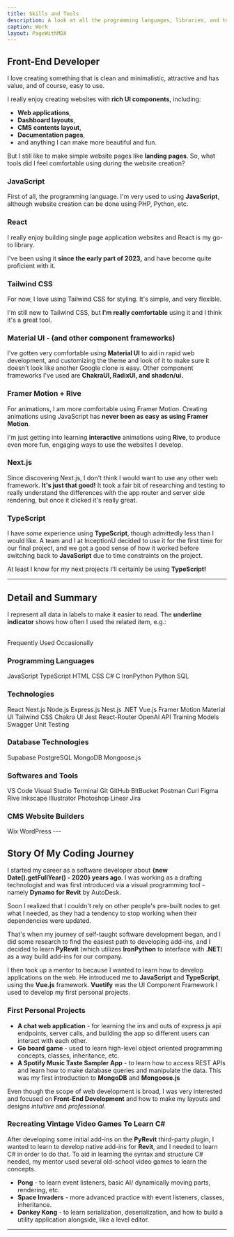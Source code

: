 ```yaml
---
title: Skills and Tools
description: A look at all the programming languages, libraries, and tools I've worked with.
caption: Work
layout: PageWithMDX
---
```



## Front-End Developer

I love creating something that is clean and minimalistic, attractive and has value, and of course, easy to use.

I really enjoy creating websites with **rich UI components**, including:

- **Web applications**,
- **Dashboard layouts**,
- **CMS contents layout**,
- **Documentation pages**,
- and anything I can make more beautiful and fun.

But I still like to make simple website pages like **landing pages**. So, what tools did I feel comfortable using during the website creation?

### JavaScript

First of all, the programming language. I'm very used to using **JavaScript**, although website creation can be done using PHP, Python, etc.

### React

I really enjoy building single page application websites and React is my go-to library.

I've been using it **since the early part of 2023,** and have become quite proficient with it.

### Tailwind CSS

For now, I love using Tailwind CSS for styling. It's simple, and very flexible.

I'm still new to Tailwind CSS, but **I'm really comfortable** using it and I think it's a great tool.

### Material UI - (and other component frameworks)

I've gotten very comfortable using **Material UI** to aid in rapid web development, and customizing the theme and look of it to make sure it doesn't look
like another Google clone is easy. Other component frameworks I've used are **ChakraUI, RadixUI, and shadcn/ui.**

### Framer Motion + Rive

For animations, I am more comfortable using Framer Motion. Creating animations using JavaScript has **never been as easy as using Framer Motion**.

I'm just getting into learning **interactive** animations using **Rive**, to produce even more fun, engaging ways to use the websites I develop.

### Next.js

Since discovering Next.js, I don't think I would want to use any other web framework. **It's just that good!** It took a fair bit of researching
and testing to really understand the differences with the app router and server side rendering, but once it clicked it's really great.

### TypeScript

I have _some_ experience using **TypeScript**, though admittedly less than I would like. A team and I at InceptionU decided to use it for the
first time for our final project, and we got a good sense of how it worked before switching back to **JavaScript** due to time constraints on the project.

At least I know for my next projects I'll certainly be using **TypeScript!**

---

## Detail and Summary

I represent all data in labels to make it easier to read. The **underline indicator** shows how often I used the related item, e.g.:

<br />
<HStack spacing={8}>
  <Label indicator={100}>Frequently Used</Label>
  <Label indicator={25}>Occasionally</Label>
</HStack>

### Programming Languages

<VStack spacing={12}>
  <HStack spacing={8}>
    <Label indicator={100}>JavaScript</Label>
    <Label indicator={75}>TypeScript</Label>
    <Label indicator={100}>HTML</Label>
    <Label indicator={100}>CSS</Label>
    <Label indicator={80}> C# </Label>
    <Label indicator={50}> C </Label>

  </HStack>
  <HStack spacing={8}>
    <Label indicator={60}> IronPython </Label>
    <Label indicator={70}> Python </Label>
    <Label indicator={25}> SQL</Label>

  </HStack>
</VStack>

### Technologies

<VStack spacing={12}>
  <HStack spacing={8}>
    <Label indicator={100}>React</Label>
    <Label indicator={50}>Next.js</Label>
    <Label indicator={100}>Node.js </Label>
    <Label indicator={100}>Express.js </Label>
    <Label indicator={25}>Nest.js </Label>
    <Label indicator={75}>.NET </Label>
    <Label indicator={60}>Vue.js </Label>
    <Label indicator={50}>Framer Motion</Label>
  </HStack>
  <HStack spacing={8}>
    <Label indicator={100}>Material UI</Label>
    <Label indicator={80}>Tailwind CSS</Label>
    <Label indicator={50}>Chakra UI</Label>
    <Label indicator={80}> Jest </Label>
    <Label indicator={100}> React-Router </Label>
  </HStack>
  <HStack spacing={8}>
    <Label indicator={100}> OpenAI API Training Models </Label>
    <Label indicator={25}> Swagger </Label>
    <Label indicator={80}> Unit Testing </Label>
  </HStack>
</VStack>

### Database Technologies

<VStack spacing={12}>
  <HStack spacing={8}>
    <Label indicator={100}>Supabase</Label>
    <Label indicator={100}>PostgreSQL </Label>
    <Label indicator={100}>MongoDB</Label>
    <Label indicator={100}>Mongoose.js</Label>

  </HStack>
</VStack>

### Softwares and Tools

<VStack spacing={12}>
  <HStack spacing={8}>
    <Label indicator={100}>VS Code</Label>
    <Label indicator={80}>Visual Studio</Label>
    <Label indicator={100}>Terminal</Label>
    <Label indicator={100}>Git</Label>
    <Label indicator={100}>GitHub</Label>
    <Label indicator={100}>BitBucket</Label>
    <Label indicator={100}>Postman</Label>
    <Label indicator={100}>Curl</Label>
  </HStack>
  <HStack spacing={8}>
    <Label indicator={100}>Figma</Label>
    <Label indicator={25}>Rive</Label>
    <Label indicator={50}>Inkscape</Label>
    <Label indicator={50}>Illustrator</Label>
    <Label indicator={25}>Photoshop</Label>
  </HStack>
    <HStack spacing={8}>
      <Label indicator={80}>Linear</Label>
      <Label indicator={100}>Jira</Label>
    </HStack>

</VStack>

### CMS Website Builders

<VStack spacing={12}>
  <HStack spacing={8}>
    <Label indicator={100}>Wix</Label>
    <Label indicator={40}>WordPress</Label>
  </HStack>
</VStack>
---

## Story Of My Coding Journey

I started my career as a software developer about **{new Date().getFullYear() - 2020} years ago**.
I was working as a drafting technologist and was first introduced via a visual programming tool - namely **Dynamo for Revit** by AutoDesk.

Soon I realized that I couldn't rely on other people's pre-built nodes to get what I needed, as they had a tendency to stop working when their dependencies were updated.

That's when my journey of self-taught software development began, and I did some research to find the easiest path to developing add-ins, and I decided to learn **PyRevit** (which utilizes **IronPython** to interface with **.NET**) as a way build add-ins for our company.

I then took up a mentor to because I wanted to learn how to develop applications on the web. He introduced me to **JavaScript** and **TypeScript**, using the **Vue.js** framework. **Vuetify** was the UI Component Framework I used to develop my first personal projects.

### First Personal Projects

- **A chat web application** - for learning the ins and outs of express.js api endpoints, server calls, and building the app so different users can interact with each other.
- **Go board game** - used to learn high-level object oriented programming concepts, classes, inheritance, etc.
- **A Spotify Music Taste Sampler App** - to learn how to access REST APIs and learn how to make database queries and manipulate the data. This was my first introduction to **MongoDB** and **Mongoose.js**

Even though the scope of web development is broad, I was very interested and focused on **Front-End Development** and how to make my layouts and designs _intuitive_ and _professional_.

### Recreating Vintage Video Games To Learn **C#**

After developing some initial add-ins on the **PyRevit** third-party plugin, I wanted to learn to develop native add-ins for **Revit**, and I needed to learn C# in order to do that.
To aid in learning the syntax and structure C# needed, my mentor used several old-school video games to learn the concepts.

- **Pong** - to learn event listeners, basic AI/ dynamically moving parts, rendering, etc.
- **Space Invaders** - more advanced practice with event listeners, classes, inheritance.
- **Donkey Kong** - to learn serialization, deserialization, and how to build a utility application alongside, like a level editor.

---
